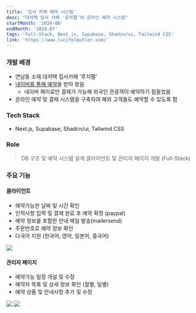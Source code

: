 ```yaml
---
title: '집사 카페 예약 시스템'
desc: "대저택 집사 카페 '루치펠'의 온라인 예약 시스템"
startMonth: '2024-06'
endMonth: '2024-07'
tags: 'Full-Stack, Next.js, Supabase, Shadcn/ui, Tailwind CSS'
link: 'https://www.lucifelbutler.com/'
---
```


### 개발 배경

- 연남동 소재 대저택 집사카페 '루치펠'
- [네이버를 통해 예약](https://map.naver.com/p/search/%EB%A3%A8%EC%B9%98%ED%8E%A0/place/1948793457?c=15.00,0,0,0,dh&placePath=/home)을 받아 왔음
  - 네이버 페이로만 결제가 가능해 외국인 관광객이 예약하기 힘들었음
- 온라인 예약 및 결제 시스템을 구축하여 해외 고객들도 예약할 수 있도록 함

### Tech Stack

- Next.js, Supabase, Shadcn/ui, Tailwind CSS

### Role

> DB 구조 및 예약 시스템 설계
클라이언트 및 관리자 페이지 개발 (Full-Stack)

### 주요 기능
 
#### 클라이언트
  - 예약가능한 날짜 및 시간 확인
  - 인적사항 입력 및 결제 완료 후 예약 확정 (paypal)
  - 예약 정보를 포함한 안내 메일 발송(mailersend)
  - 주문번호로 예약 정보 확인
  - 다국어 지원 (한국어, 영어, 일본어, 중국어)

![](/projects/lucifel/lucifel_client.jpg)

#### 관리자 페이지
  - 예약가능 일정 개설 및 수정
  - 예약자 목록 및 상세 정보 확인 (월별, 일별)
  - 예약 상품 및 안내사항 추가 및 수정

![](/projects/lucifel/admin1.jpg)
![](/projects/lucifel/admin2.jpg)